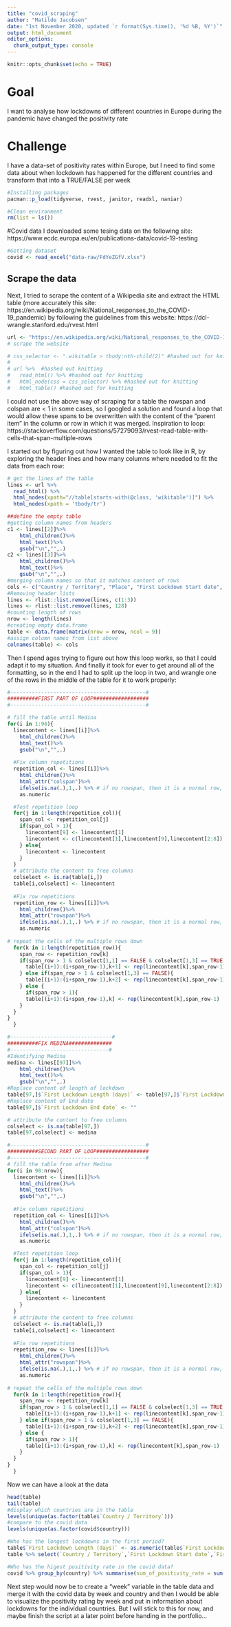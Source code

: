```yaml
---
title: "covid_scraping"
author: "Matilde Jacobsen"
date: "1st November 2020, updated `r format(Sys.time(), '%d %B, %Y')`"
output: html_document
editor_options: 
  chunk_output_type: console
---
```


```r
knitr::opts_chunk$set(echo = TRUE)
```

# Goal
I want to analyse how lockdowns of different countries in Europe during the pandemic have changed the positivity rate

# Challenge
I have a data-set of positivity rates within Europe, but I need to find some data about when lockdown has happened for the different countries and transform that into a TRUE/FALSE per week


```r

#Installing packages
pacman::p_load(tidyverse, rvest, janitor, readxl, naniar)

#Clean environment
rm(list = ls())
```

#Covid data
I downloaded some tesing data on the following site: https://www.ecdc.europa.eu/en/publications-data/covid-19-testing 
```r
#Getting dataset
covid <- read_excel("data-raw/FdYeZGfV.xlsx")
```

## Scrape the data

Next, I tried to scrape the content of a Wikipedia site and extract the HTML table (more accurately this site: https://en.wikipedia.org/wiki/National_responses_to_the_COVID-19_pandemic) by following the guidelines from this website: https://dcl-wrangle.stanford.edu/rvest.html
```r
url <- "https://en.wikipedia.org/wiki/National_responses_to_the_COVID-19_pandemic"
# scrape the website

# css_selector <- ".wikitable > tbody:nth-child(2)" #hashed out for knitting
# 
# url %>%  #hashed out knitting
#   read_html() %>% #hashed out for knitting
#   html_node(css = css_selector) %>% #hashed out for knitting
#   html_table() #hashed out for knitting

```

I could not use the above way of scraping for a table the rowspan and colspan are < 1 in some cases, so I googled a solution and found a loop that would allow these spans to be overwritten with the content of the "parent item" in the column or row in which it was merged.
Inspiration to loop: https://stackoverflow.com/questions/57279093/rvest-read-table-with-cells-that-span-multiple-rows

I started out by figuring out how I wanted the table to look like in R, by exploring the header lines and how many columns where needed to fit the data from each row:
```r
# get the lines of the table
lines <- url %>%
  read_html() %>%
  html_nodes(xpath="//table[starts-with(@class, 'wikitable')]") %>%
  html_nodes(xpath = 'tbody/tr')

##define the empty table
#getting column names from headers
c1 <- lines[[2]]%>%
    html_children()%>%
    html_text()%>%
    gsub("\n","",.)
c2 <- lines[[3]]%>%
    html_children()%>%
    html_text()%>%
    gsub("\n","",.)
#merging column names so that it matches content of rows
cols <- c("Country / Territory", "Place", "First Lockdown Start date", "First Lockdown End date", "First Lockdown Length (days)", "Second Lockdown Start Date", "Second Lockdown End Date", "Second Lockdown Length (days)", "Level")
#Removing header lists
lines <- rlist::list.remove(lines, c(1:3))
lines <- rlist::list.remove(lines, 128)
#counting length of rows
nrow <- length(lines)
#creating empty data.frame
table <- data.frame(matrix(nrow = nrow, ncol = 9))
#assign column names from list above
colnames(table) <- cols
```

Then I spend ages trying to figure out how this loop works, so that I could adapt it to my situation.
And finally it took for ever to get around all of the formatting, so in the end I had to split up the loop in two, and wrangle one of the rows in the middle of the table for it to work properly:
```r
#--------------------------------------------#
##########FIRST PART OF LOOP##################
#--------------------------------------------#

# fill the table until Medina
for(i in 1:96){
  linecontent <- lines[[i]]%>%
    html_children()%>%
    html_text()%>%
    gsub("\n","",.)
  
  #Fix column repetitions
  repetition_col <- lines[[i]]%>%
    html_children()%>%
    html_attr("colspan")%>%
    ifelse(is.na(.),1,.) %>% # if no rowspan, then it is a normal row, not a multiple one
    as.numeric

  #Test repetition loop
  for(j in 1:length(repetition_col)){
    span_col <- repetition_col[j]
    if(span_col > 1){
      linecontent[9] <- linecontent[1]
      linecontent <- c(linecontent[1],linecontent[9],linecontent[2:8])
    } else{
      linecontent <- linecontent
    }
  }  
  # attribute the content to free columns
  colselect <- is.na(table[i,])
  table[i,colselect] <- linecontent
  
  #Fix row repetitions
  repetition_row <- lines[[i]]%>%
    html_children()%>%
    html_attr("rowspan")%>%
    ifelse(is.na(.),1,.) %>% # if no rowspan, then it is a normal row, not a multiple one
    as.numeric
  
# repeat the cells of the multiple rows down
  for(k in 1:length(repetition_row)){
    span_row <- repetition_row[k]
    if(span_row > 1 & colselect[1,1] == FALSE & colselect[1,3] == TRUE){
      table[(i+1):(i+span_row-1),k+1] <- rep(linecontent[k],span_row-1)
    } else if(span_row > 1 & colselect[1,3] == FALSE){
      table[(i+1):(i+span_row-1),k+2] <- rep(linecontent[k],span_row-1)
    } else {
      if(span_row > 1){
      table[(i+1):(i+span_row-1),k] <- rep(linecontent[k],span_row-1)
    }
  }
}
  } 

#---------------------------------#
##########FIX MEDINA##############
#--------------------------------#
#Identifying Medina
medina <- lines[[97]]%>%
    html_children()%>%
    html_text()%>%
    gsub("\n","",.)
#Replace content of length of lockdown
table[97,]$`First Lockdown Length (days)` <- table[97,]$`First Lockdown End date`  
#Replace content of End date
table[97,]$`First Lockdown End date` <- ""

# attribute the content to free columns
colselect <- is.na(table[97,])
table[97,colselect] <- medina

#--------------------------------------------#
##########SECOND PART OF LOOP#################
#--------------------------------------------#  
# fill the table from after Medina
for(i in 98:nrow){
  linecontent <- lines[[i]]%>%
    html_children()%>%
    html_text()%>%
    gsub("\n","",.)
  
  #Fix column repetitions
  repetition_col <- lines[[i]]%>%
    html_children()%>%
    html_attr("colspan")%>%
    ifelse(is.na(.),1,.) %>% # if no rowspan, then it is a normal row, not a multiple one
    as.numeric

  #Test repetition loop
  for(j in 1:length(repetition_col)){
    span_col <- repetition_col[j]
    if(span_col > 1){
      linecontent[9] <- linecontent[1]
      linecontent <- c(linecontent[1],linecontent[9],linecontent[2:8])
    } else{
      linecontent <- linecontent
    }
  }  
  # attribute the content to free columns
  colselect <- is.na(table[i,])
  table[i,colselect] <- linecontent
  
  #Fix row repetitions
  repetition_row <- lines[[i]]%>%
    html_children()%>%
    html_attr("rowspan")%>%
    ifelse(is.na(.),1,.) %>% # if no rowspan, then it is a normal row, not a multiple one
    as.numeric
  
# repeat the cells of the multiple rows down
  for(k in 1:length(repetition_row)){
    span_row <- repetition_row[k]
    if(span_row > 1 & colselect[1,1] == FALSE & colselect[1,3] == TRUE){
      table[(i+1):(i+span_row-1),k+1] <- rep(linecontent[k],span_row-1)
    } else if(span_row > 1 & colselect[1,3] == FALSE){
      table[(i+1):(i+span_row-1),k+2] <- rep(linecontent[k],span_row-1)
    } else {
      if(span_row > 1){
      table[(i+1):(i+span_row-1),k] <- rep(linecontent[k],span_row-1)
    }
  }
}
  } 

```

Now we can have a look at the data
```r
head(table)
tail(table)
#display which countries are in the table
levels(unique(as.factor(table$`Country / Territory`)))
#compare to the covid data
levels(unique(as.factor(covid$country)))

#Who has the longest lockdowns in the first period?
table$`First Lockdown Length (days)` <- as.numeric(table$`First Lockdown Length (days)`)
table %>% select(`Country / Territory`,`First Lockdown Start date`,`First Lockdown End date`,`First Lockdown Length (days)`) %>% arrange(desc(`First Lockdown Length (days)`)) %>% head(20)

#Who has the higest positivity rate in the covid data?
covid %>% group_by(country) %>% summarise(sum_of_positivity_rate = sum(positivity_rate)) %>% arrange(desc(sum_of_positivity_rate)) %>% head(20)
```

Next step would now be to create a "week" variable in the table data and merge it with the covid data by week and country and then I would be able to visualize the positivity rating by week and put in information about lockdowns for the individual countries. 
But I will stick to this for now, and maybe finish the script at a later point before handing in the portfolio...
